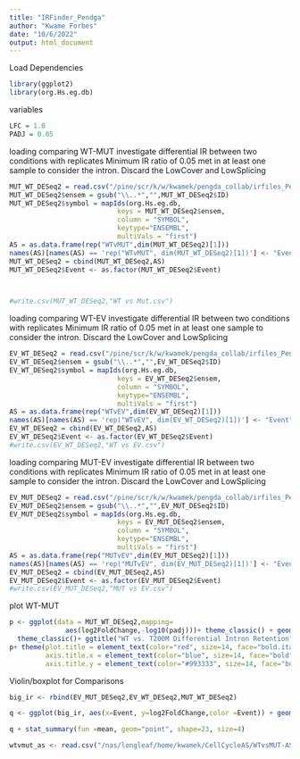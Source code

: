 ```yaml
---
title: "IRFinder_Pendga"
author: "Kwame Forbes"
date: "10/6/2022"
output: html_document
---
```

Load Dependencies
```r
library(ggplot2)
library(org.Hs.eg.db)
```
variables
```r
LFC = 1.0
PADJ = 0.05
```



loading comparing WT-MUT
investigate differential IR between two conditions with replicates 
Minimum IR ratio of  0.05 met in at least one sample to consider the intron.
Discard the LowCover and LowSplicing 
```r
MUT_WT_DESeq2 = read.csv("/pine/scr/k/w/kwamek/pengda_collab/irfiles_Pengda/WT-MUT-Analysis_2/MUT_WT_DESeq2.tsv",sep = "\t")
MUT_WT_DESeq2$ensem = gsub("\\..*","",MUT_WT_DESeq2$ID)
MUT_WT_DESeq2$symbol = mapIds(org.Hs.eg.db,
                           keys = MUT_WT_DESeq2$ensem,
                           column = "SYMBOL",
                           keytype="ENSEMBL",
                           multiVals = "first")
AS = as.data.frame(rep("WTvMUT",dim(MUT_WT_DESeq2)[1]))
names(AS)[names(AS) == 'rep("WTvMUT", dim(MUT_WT_DESeq2)[1])'] <- "Event"
MUT_WT_DESeq2 = cbind(MUT_WT_DESeq2,AS)
MUT_WT_DESeq2$Event <- as.factor(MUT_WT_DESeq2$Event)



#write.csv(MUT_WT_DESeq2,"WT vs Mut.csv")

```


loading comparing WT-EV
investigate differential IR between two conditions with replicates 
Minimum IR ratio of  0.05 met in at least one sample to consider the intron.
Discard the LowCover and LowSplicing 
```r
EV_WT_DESeq2 = read.csv("/pine/scr/k/w/kwamek/pengda_collab/irfiles_Pengda/WT-EV-Analysis_2/EV_WT_DESeq2.tsv",sep = "\t")
EV_WT_DESeq2$ensem = gsub("\\..*","",EV_WT_DESeq2$ID)
EV_WT_DESeq2$symbol = mapIds(org.Hs.eg.db,
                           keys = EV_WT_DESeq2$ensem,
                           column = "SYMBOL",
                           keytype="ENSEMBL",
                           multiVals = "first")
AS = as.data.frame(rep("WTvEV",dim(EV_WT_DESeq2)[1]))
names(AS)[names(AS) == 'rep("WTvEV", dim(EV_WT_DESeq2)[1])'] <- "Event"
EV_WT_DESeq2 = cbind(EV_WT_DESeq2,AS)
EV_WT_DESeq2$Event <- as.factor(EV_WT_DESeq2$Event)
#write.csv(EV_WT_DESeq2,"WT vs EV.csv")
```
loading comparing MUT-EV
investigate differential IR between two conditions with replicates 
Minimum IR ratio of  0.05 met in at least one sample to consider the intron.
Discard the LowCover and LowSplicing 
```r
EV_MUT_DESeq2 = read.csv("/pine/scr/k/w/kwamek/pengda_collab/irfiles_Pengda/T200M-EV-Analysis_2/EV_MUT_DESeq2.tsv",sep = "\t")
EV_MUT_DESeq2$ensem = gsub("\\..*","",EV_MUT_DESeq2$ID)
EV_MUT_DESeq2$symbol = mapIds(org.Hs.eg.db,
                           keys = EV_MUT_DESeq2$ensem,
                           column = "SYMBOL",
                           keytype="ENSEMBL",
                           multiVals = "first")
AS = as.data.frame(rep("MUTvEV",dim(EV_MUT_DESeq2)[1]))
names(AS)[names(AS) == 'rep("MUTvEV", dim(EV_MUT_DESeq2)[1])'] <- "Event"
EV_MUT_DESeq2 = cbind(EV_MUT_DESeq2,AS)
EV_MUT_DESeq2$Event <- as.factor(EV_MUT_DESeq2$Event)
#write.csv(EV_MUT_DESeq2,"MUT vs EV.csv")
```

plot WT-MUT
```r
p <- ggplot(data = MUT_WT_DESeq2,mapping= 
              aes(log2FoldChange,-log10(padj)))+ theme_classic() + geom_point(color = ifelse(abs(MUT_WT_DESeq2$log2FoldChange) >= LFC & MUT_WT_DESeq2$padj <= PADJ,"red","black")) + 
  theme_classic()+ ggtitle("WT vs. T200M Differential Intron Retention") +xlab("Log2FoldChange") + ylab("-log10(padj)")
p+ theme(plot.title = element_text(color="red", size=14, face="bold.italic"),
         axis.title.x = element_text(color="blue", size=14, face="bold"),
         axis.title.y = element_text(color="#993333", size=14, face="bold"))
```


Violin/boxplot for Comparisons
```r

big_ir <- rbind(EV_MUT_DESeq2,EV_WT_DESeq2,MUT_WT_DESeq2)

q <- ggplot(big_ir, aes(x=Event, y=log2FoldChange,color =Event)) + geom_violin()

q + stat_summary(fun =mean, geom="point", shape=23, size=4)

```


```r
wtvmut_as <- read.csv("/nas/longleaf/home/kwamek/CellCycleAS/WTvsMUT-AS-SigEVENTS.csv",sep = "\t")

```




